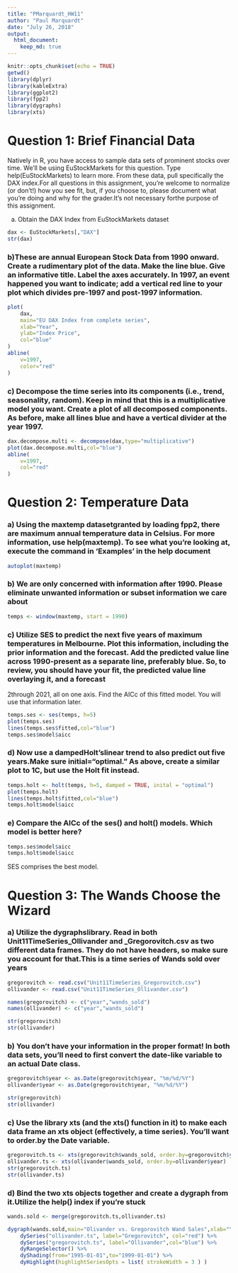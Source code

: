 ---
title: "PMarquardt_HW11"
author: "Paul Marquardt"
date: "July 26, 2018"
output: 
  html_document:
    keep_md: true
---

```{r setup, include=FALSE}
knitr::opts_chunk$set(echo = TRUE)
getwd()
library(dplyr)
library(kableExtra)
library(ggplot2)
library(fpp2) 
library(dygraphs)
library(xts)
```


# Question 1: Brief Financial Data
Natively  in  R,  you  have  access  to  sample  data  sets  of  prominent  stocks  over  time.    We'll  be  using  EuStockMarkets  for  this  question.    Type  help(EuStockMarkets)  to  learn  more.    From  these  data,  pull  specifically  the  DAX  index.For  all  questions  in  this  assignment,  you're  welcome  to  normalize  (or  don't!)  how  you  see  fit,  but,  if  you  choose  to,  please  document  what  you're  doing  and  why  for  the  grader.It's  not  necessary  forthe  purpose  of  this  assignment.

a) Obtain the DAX Index from EuStockMarkets dataset

```{r}
dax <- EuStockMarkets[,"DAX"]
str(dax)
```

### b)These  are  annual  European  Stock  Data  from  1990  onward.    Create  a  rudimentary  plot  of  the  data.    Make  the  line  blue.    Give  an  informative  title.    Label  the  axes  accurately.    In  1997,  an  event  happened  you  want  to  indicate;  add  a  vertical  red  line  to  your  plot  which  divides  pre-1997  and  post-1997  information.

```{r}
plot(
    dax,
    main="EU DAX Index from complete series",
    xlab="Year",
    ylab="Index Price",
    col="blue"
)
abline(
    v=1997,
    color="red"
)
```

### c) Decompose  the  time  series  into  its  components  (i.e.,  trend,  seasonality,  random).    Keep  in  mind  that  this  is  a  multiplicative  model  you  want.    Create  a  plot  of  all  decomposed  components.    As  before,  make  all  lines  blue  and  have  a  vertical  divider  at  the  year  1997.

```{r}
dax.decompose.multi <- decompose(dax,type="multiplicative")
plot(dax.decompose.multi,col="blue")
abline(
    v=1997,
    col="red"
)
```

# Question 2: Temperature Data
### a) Using  the  maxtemp  datasetgranted  by  loading  fpp2,  there  are  maximum  annual  temperature  data  in  Celsius.    For  more  information,  use  help(maxtemp).    To  see  what  you're  looking  at,  execute  the  command  in  'Examples'  in  the  help  document

```{r}
autoplot(maxtemp)
```

### b) We  are  only  concerned  with  information  after  1990.    Please  eliminate  unwanted  information  or  subset  information  we  care  about

```{r}
temps <- window(maxtemp, start = 1990)
```

### c) Utilize  SES  to  predict  the  next  five  years  of  maximum  temperatures  in  Melbourne.    Plot  this  information,  including  the  prior  information  and  the  forecast.    Add  the  predicted  value  line  across  1990-present  as  a  separate  line,  preferably  blue.    So,  to  review,  you  should  have  your  fit,  the  predicted  value  line  overlaying  it,  and  a  forecast  
2through  2021,  all  on  one  axis.  Find  the  AICc  of  this  fitted  model.    You  will  use  that  information  later.

```{r}
temps.ses <- ses(temps, h=5)
plot(temps.ses)
lines(temps.ses$fitted,col="blue")
temps.ses$model$aicc
```

### d) Now  use  a  dampedHolt'slinear  trend  to  also  predict  out  five  years.Make  sure  initial="optimal."    As  above,  create  a  similar  plot  to  1C,  but  use  the  Holt  fit  instead.

```{r}
temps.holt <- holt(temps, h=5, damped = TRUE, inital = "optimal")
plot(temps.holt)
lines(temps.holt$fitted,col="blue")
temps.holt$model$aicc
```

### e) Compare  the  AICc  of  the  ses()  and  holt()  models.    Which  model  is  better  here?

```{r}
temps.ses$model$aicc
temps.holt$model$aicc
```

SES comprises the best model.

# Question 3: The Wands Choose the Wizard
### a) Utilize  the  dygraphslibrary.    Read  in  both  Unit11TimeSeries_Ollivander  and  _Gregorovitch.csv as  two  different  data  frames.    They  do  not  have  headers,  so  make  sure  you  account  for  that.This  is  a  time  series  of  Wands  sold  over  years

```{r}
gregorovitch <- read.csv("Unit11TimeSeries_Gregorovitch.csv")
ollivander <- read.csv("Unit11TimeSeries_Ollivander.csv")

names(gregorovitch) <- c("year","wands_sold")
names(ollivander) <- c("year","wands_sold")

str(gregorovitch)
str(ollivander)
```

### b) You  don't  have  your  information  in  the  proper  format!    In  both  data  sets,  you'll  need  to  first  convert  the  date-like  variable  to  an  actual  Date  class.

```{r}
gregorovitch$year <- as.Date(gregorovitch$year, "%m/%d/%Y")
ollivander$year <- as.Date(gregorovitch$year, "%m/%d/%Y")

str(gregorovitch)
str(ollivander)
```

### c) Use  the  library  xts  (and  the  xts()  function  in  it)  to  make  each  data  frame  an  xts  object  (effectively,  a  time  series).    You'll  want  to order.by the  Date  variable.

```{r}
gregorovitch.ts <- xts(gregorovitch$wands_sold, order.by=gregorovitch$year)
ollivander.ts <- xts(ollivander$wands_sold, order.by=ollivander$year)
str(gregorovitch.ts)
str(ollivander.ts)
```

### d) Bind  the  two  xts  objects  together  and  create  a  dygraph  from  it.Utilize  the  help()  index  if  you're  stuck

```{r}
wands.sold <- merge(gregorovitch.ts,ollivander.ts)

dygraph(wands.sold,main="Olivander vs. Gregorovitch Wand Sales",xlab="Year",ylab="Sales") %>%
    dySeries("ollivander.ts", label="Gregorovitch", col="red") %>%
    dySeries("gregorovitch.ts", label="Ollivander",col="blue") %>%
    dyRangeSelector() %>%
    dyShading(from="1995-01-01",to="1999-01-01") %>%
    dyHighlight(highlightSeriesOpts = list( strokeWidth = 3 ) )
```
